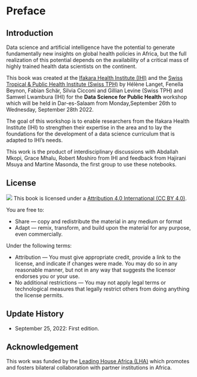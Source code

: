 # Preface {.unnumbered}

## Introduction

Data science and artificial intelligence have the potential to generate fundamentally new insights on global health policies in Africa, but the full realization of this potential depends on the availability of a critical mass of highly trained health data scientists on the continent.

This book was created at the [Ifakara Health Institute (IHI)](https://ihi.or.tz/) and the [Swiss Tropical & Public Health Institute (Swiss TPH)](https://www.swisstph.ch) by Hélène Langet, Fenella Beynon, Fabian Schär, Silvia Cicconi and Gillian Levine (Swiss TPH) and Samwel Lwambura (IHI) for the **Data Science for Public Health** workshop which will be held in Dar-es-Salaam from Monday,September 26th to Wednesday, September 28th 2022. 

The goal of this workshop is to enable researchers from the Ifakara Health Institute (IHI) to strengthen their expertise in the area and to lay the foundations for the development of a data science curriculum that is adapted to IHI's needs.

This work is the product of interdisciplinary discussions with Abdallah Mkopi, Grace Mhalu, Robert Moshiro from IHI and feedback from Hajirani Msuya and Martine Masonda, the first group to use these notebooks.

## License

![](https://i.creativecommons.org/l/by/4.0/88x31.png) This book is licensed under a [Attribution 4.0 International (CC BY 4.0)](https://creativecommons.org/licenses/by/4.0/).

You are free to:

-   Share --- copy and redistribute the material in any medium or format
-   Adapt --- remix, transform, and build upon the material for any purpose, even commercially.

Under the following terms:

-   Attribution --- You must give appropriate credit, provide a link to the license, and indicate if changes were made. You may do so in any reasonable manner, but not in any way that suggests the licensor endorses you or your use.
-   No additional restrictions --- You may not apply legal terms or technological measures that legally restrict others from doing anything the license permits.


## Update History

* September 25, 2022: First edition.

## Acknowledgement

This work was funded by the [Leading House Africa (LHA)](https://www.swisstph.ch/en/research/leading-house-africa/) which promotes and fosters bilateral collaboration with partner institutions in Africa.